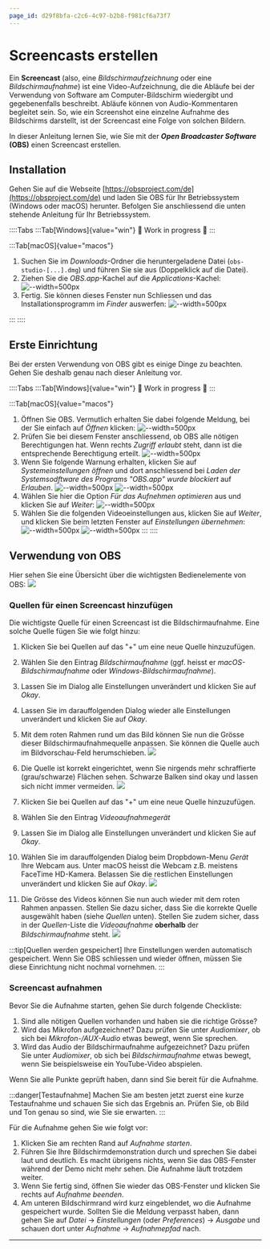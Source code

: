 ```yaml
---
page_id: d29f8bfa-c2c6-4c97-b2b8-f981cf6a73f7
---
```


# Screencasts erstellen

Ein **Screencast** (also, eine _Bildschirmaufzeichnung_ oder eine _Bildschirmaufnahme_) ist eine Video-Aufzeichnung, die die Abläufe bei der Verwendung von Software am Computer-Bildschirm wiedergibt und gegebenenfalls beschreibt. Abläufe können von Audio-Kommentaren begleitet sein. So, wie ein Screenshot eine einzelne Aufnahme des Bildschirms darstellt, ist der Screencast eine Folge von solchen Bildern.

In dieser Anleitung lernen Sie, wie Sie mit der **_Open Broadcaster Software_ (OBS)** einen Screencast erstellen.

## Installation

Gehen Sie auf die Webseite [https://obsproject.com/de](https://obsproject.com/de) und laden Sie OBS für Ihr Betriebssystem (Windows oder macOS) herunter. Befolgen Sie anschliessend die unten stehende Anleitung für Ihr Betriebssystem.

::::Tabs :::Tab[Windows]{value="win"} 🚧 Work in progress 🚧 :::

:::Tab[macOS]{value="macos"}

1. Suchen Sie im _Downloads_-Ordner die heruntergeladene Datei (`obs-studio-[...].dmg`) und führen Sie sie aus (Doppelklick auf die Datei).
2. Ziehen Sie die _OBS.app_-Kachel auf die _Applications_-Kachel: ![--width=500px](img/obs/install/macos/0.0-obs-zu-apps.png)
3. Fertig. Sie können dieses Fenster nun Schliessen und das Installationsprogramm im _Finder_ auswerfen: ![--width=500px](img/obs/install/macos/0.1-auswerfen.png)

::: ::::

## Erste Einrichtung

Bei der ersten Verwendung von OBS gibt es einige Dinge zu beachten. Gehen Sie deshalb genau nach dieser Anleitung vor.

::::Tabs :::Tab[Windows]{value="win"} 🚧 Work in progress 🚧 :::

:::Tab[macOS]{value="macos"}

1. Öffnen Sie OBS. Vermutlich erhalten Sie dabei folgende Meldung, bei der Sie einfach auf _Öffnen_ klicken: ![--width=500px](img/obs/install/macos/1-aus-dem-internet.png)
2. Prüfen Sie bei diesem Fenster anschliessend, ob OBS alle nötigen Berechtigungen hat. Wenn rechts _Zugriff erlaubt_ steht, dann ist die entsprechende Berechtigung erteilt. ![--width=500px](img/obs/install/macos/2-app-berechtigungen.png)
3. Wenn Sie folgende Warnung erhalten, klicken Sie auf _Systemeinstellungen öffnen_ und dort anschliessend bei _Laden der Systemsodftware des Programs "OBS.app" wurde blockiert_ auf _Erlauben_. ![--width=500px](img/obs/install/macos/3.1-warnung-systemerweiterung.png) ![--width=500px](img/obs/install/macos/3.2-erweiterung-zulassen.png)
4. Wählen Sie hier die Option _Für das Aufnehmen optimieren_ aus und klicken Sie auf _Weiter_: ![--width=500px](img/obs/install/macos/4-wie-optimieren.png)
5. Wählen Sie die folgenden Videoeinstellungen aus, klicken Sie auf _Weiter_, und klicken Sie beim letzten Fenster auf _Einstellungen übernehmen_: ![--width=500px](img/obs/install/macos/5-videoeinstellungen.png) ![--width=500px](img/obs/install/macos/6-einstellungen-abschliessen.png) ::: ::::

## Verwendung von OBS

Hier sehen Sie eine Übersicht über die wichtigsten Bedienelemente von OBS: ![](img/obs/usage/obs-ui-overview.png)

### Quellen für einen Screencast hinzufügen

Die wichtigste Quelle für einen Screencast ist die Bildschirmaufnahme. Eine solche Quelle fügen Sie wie folgt hinzu:

1. Klicken Sie bei Quellen auf das "+" um eine neue Quelle hinzuzufügen.
2. Wählen Sie den Eintrag _Bildschirmaufnahme_ (ggf. heisst er _macOS-Bildschirmaufnahme_ oder _Windows-Bildschirmaufnahme_).
3. Lassen Sie im Dialog alle Einstellungen unverändert und klicken Sie auf _Okay_.
4. Lassen Sie im darauffolgenden Dialog wieder alle Einstellungen unverändert und klicken Sie auf _Okay_.
5. Mit dem roten Rahmen rund um das Bild können Sie nun die Grösse dieser Bildschirmaufnahmequelle anpassen. Sie können die Quelle auch im Bildvorschau-Feld herumschieben. ![](img/obs/usage/adjust-screen-capture.png)
6. Die Quelle ist korrekt eingerichtet, wenn Sie nirgends mehr schraffierte (grau/schwarze) Flächen sehen. Schwarze Balken sind okay und lassen sich nicht immer vermeiden. ![](img/obs/usage/screen-capture-okay.png)

7. Klicken Sie bei Quellen auf das "+" um eine neue Quelle hinzuzufügen.
8. Wählen Sie den Eintrag _Videoaufnahmegerät_
9. Lassen Sie im Dialog alle Einstellungen unverändert und klicken Sie auf _Okay_.
10. Wählen Sie im darauffolgenden Dialog beim Dropbdown-Menu _Gerät_ Ihre Webcam aus. Unter macOS heisst die Webcam z.B. meistens FaceTime HD-Kamera. Belassen Sie die restlichen Einstellungen unverändert und klicken Sie auf _Okay_. ![](img/obs/usage/add-video-recording-device.png)
11. Die Grösse des Videos können Sie nun auch wieder mit dem roten Rahmen anpassen. Stellen Sie dazu sicher, dass Sie die korrekte Quelle ausgewählt haben (siehe _Quellen_ unten). Stellen Sie zudem sicher, dass in der _Quellen_-Liste die _Videoaufnahme_ **oberhalb** der _Bildschirmaufnahme_ steht. ![](img/obs/usage/adjust-video.png)

:::tip[Quellen werden gespeichert] Ihre Einstellungen werden automatisch gespeichert. Wenn Sie OBS schliessen und wieder öffnen, müssen Sie diese Einrichtung nicht nochmal vornehmen. :::

### Screencast aufnahmen

Bevor Sie die Aufnahme starten, gehen Sie durch folgende Checkliste:

1. Sind alle nötigen Quellen vorhanden und haben sie die richtige Grösse?
2. Wird das Mikrofon aufgezeichnet? Dazu prüfen Sie unter _Audiomixer_, ob sich bei _Mikrofon-/AUX-Audio_ etwas bewegt, wenn Sie sprechen.
3. Wird das Audio der Bildschirmaufnahme aufgezeichnet? Dazu prüfen Sie unter _Audiomixer_, ob sich bei _Bildschirmaufnahme_ etwas bewegt, wenn Sie beispielsweise ein YouTube-Video abspielen.

Wenn Sie alle Punkte geprüft haben, dann sind Sie bereit für die Aufnahme.

:::danger[Testaufnahme] Machen Sie am besten jetzt zuerst eine kurze Testaufnahme und schauen Sie sich das Ergebnis an. Prüfen Sie, ob Bild und Ton genau so sind, wie Sie sie erwarten. :::

Für die Aufnahme gehen Sie wie folgt vor:

1. Klicken Sie am rechten Rand auf _Aufnahme starten_.
2. Führen Sie Ihre Bildschirmdemonstration durch und sprechen Sie dabei laut und deutlich. Es macht übrigens nichts, wenn Sie das OBS-Fenster während der Demo nicht mehr sehen. Die Aufnahme läuft trotzdem weiter.
3. Wenn Sie fertig sind, öffnen Sie wieder das OBS-Fenster und klicken Sie rechts auf _Aufnahme beenden_.
4. Am unteren Bildschirmrand wird kurz eingeblendet, wo die Aufnahme gespeichert wurde. Sollten Sie die Meldung verpasst haben, dann gehen Sie auf _Datei_ → _Einstellungen_ (oder _Preferences_) → _Ausgabe_ und schauen dort unter _Aufnahme_ → _Aufnahmepfad_ nach.

---
